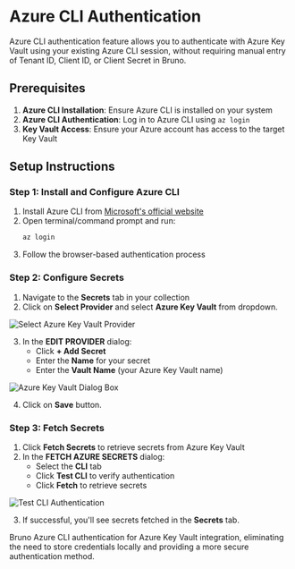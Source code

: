 
# Azure CLI Authentication<PremiumBadge />

Azure CLI authentication feature allows you to authenticate with Azure Key Vault using your existing Azure CLI session, without requiring manual entry of Tenant ID, Client ID, or Client Secret in Bruno.

## Prerequisites

1. **Azure CLI Installation**: Ensure Azure CLI is installed on your system
2. **Azure CLI Authentication**: Log in to Azure CLI using `az login`
3. **Key Vault Access**: Ensure your Azure account has access to the target Key Vault

## Setup Instructions

### Step 1: Install and Configure Azure CLI

1. Install Azure CLI from [Microsoft's official website](https://docs.microsoft.com/en-us/cli/azure/install-azure-cli)
2. Open terminal/command prompt and run:
   ```bash
   az login
   ```
3. Follow the browser-based authentication process


### Step 2: Configure Secrets

1. Navigate to the **Secrets** tab in your collection
2. Click on **Select Provider** and select **Azure Key Vault** from dropdown.

![Select Azure Key Vault Provider](/screenshots/secret-variables/azure-key-vault/1-select-azure-vault.webp)

3. In the **EDIT PROVIDER** dialog:
   - Click **+ Add Secret**
   - Enter the **Name** for your secret
   - Enter the **Vault Name** (your Azure Key Vault name)

![Azure Key Vault Dialog Box](/screenshots/secret-variables/azure-key-vault/2-azure-dialog-box.webp)

4. Click on **Save** button.

### Step 3: Fetch Secrets

1. Click **Fetch Secrets** to retrieve secrets from Azure Key Vault
2. In the **FETCH AZURE SECRETS** dialog:
   - Select the **CLI** tab
   - Click **Test CLI** to verify authentication
   - Click **Fetch** to retrieve secrets

![Test CLI Authentication](/screenshots/secret-variables/azure-key-vault/3-test-cli.webp)

3. If successful, you'll see secrets fetched in the **Secrets** tab.

Bruno Azure CLI authentication for Azure Key Vault integration, eliminating the need to store credentials locally and providing a more secure authentication method.